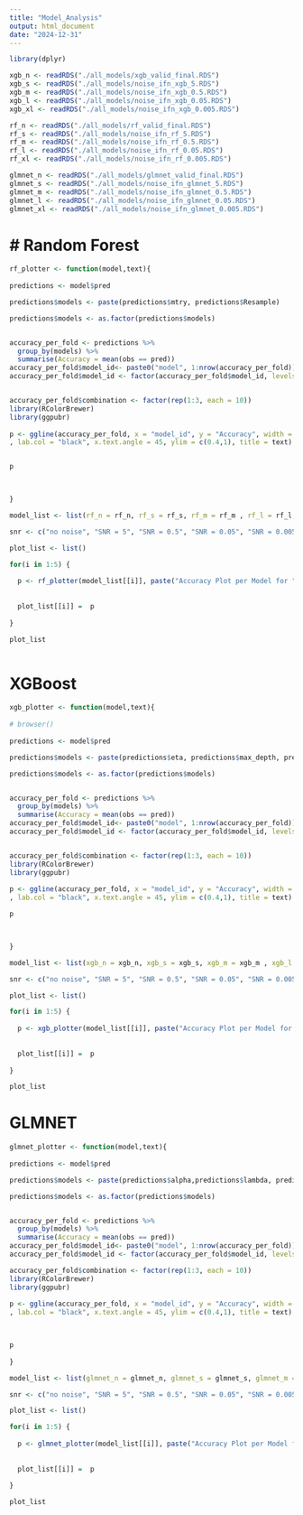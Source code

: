 ---
title: "Model_Analysis"
output: html_document
date: "2024-12-31"
---

```{r}
library(dplyr)
```



```{r}
xgb_n <- readRDS("./all_models/xgb_valid_final.RDS")
xgb_s <- readRDS("./all_models/noise_ifn_xgb_5.RDS")
xgb_m <- readRDS("./all_models/noise_ifn_xgb_0.5.RDS")
xgb_l <- readRDS("./all_models/noise_ifn_xgb_0.05.RDS")
xgb_xl <- readRDS("./all_models/noise_ifn_xgb_0.005.RDS")

```

```{r}
rf_n <- readRDS("./all_models/rf_valid_final.RDS")
rf_s <- readRDS("./all_models/noise_ifn_rf_5.RDS")
rf_m <- readRDS("./all_models/noise_ifn_rf_0.5.RDS")
rf_l <- readRDS("./all_models/noise_ifn_rf_0.05.RDS")
rf_xl <- readRDS("./all_models/noise_ifn_rf_0.005.RDS")
```

```{r}
glmnet_n <- readRDS("./all_models/glmnet_valid_final.RDS")
glmnet_s <- readRDS("./all_models/noise_ifn_glmnet_5.RDS")
glmnet_m <- readRDS("./all_models/noise_ifn_glmnet_0.5.RDS")
glmnet_l <- readRDS("./all_models/noise_ifn_glmnet_0.05.RDS")
glmnet_xl <- readRDS("./all_models/noise_ifn_glmnet_0.005.RDS")
```

# # Random Forest

```{r}

rf_plotter <- function(model,text){
  
predictions <- model$pred

predictions$models <- paste(predictions$mtry, predictions$Resample)

predictions$models <- as.factor(predictions$models)


accuracy_per_fold <- predictions %>%
  group_by(models) %>%
  summarise(Accuracy = mean(obs == pred))
accuracy_per_fold$model_id<- paste0("model", 1:nrow(accuracy_per_fold))
accuracy_per_fold$model_id <- factor(accuracy_per_fold$model_id, levels = accuracy_per_fold$model_id)


accuracy_per_fold$combination <- factor(rep(1:3, each = 10))
library(RColorBrewer)
library(ggpubr)
  
p <- ggline(accuracy_per_fold, x = "model_id", y = "Accuracy", width = 0.4, color  = "combination", palette = "Set2",
, lab.col = "black", x.text.angle = 45, ylim = c(0.4,1), title = text)


p


  
}

model_list <- list(rf_n = rf_n, rf_s = rf_s, rf_m = rf_m , rf_l = rf_l, rf_xl = rf_xl)

snr <- c("no noise", "SNR = 5", "SNR = 0.5", "SNR = 0.05", "SNR = 0.005")

plot_list <- list()

for(i in 1:5) {
  
  p <- rf_plotter(model_list[[i]], paste("Accuracy Plot per Model for ", snr[i]))
  
  
  plot_list[[i]] =  p
  
}

plot_list



```

# XGBoost

```{r}
xgb_plotter <- function(model,text){
  
# browser()  
  
predictions <- model$pred

predictions$models <- paste(predictions$eta, predictions$max_depth, predictions$max_depth, predictions$gamma, predictions$colsample_bytree, predictions$min_child_weight, predictions$subsample, predictions$nrounds, predictions$Resample)

predictions$models <- as.factor(predictions$models)


accuracy_per_fold <- predictions %>%
  group_by(models) %>%
  summarise(Accuracy = mean(obs == pred))
accuracy_per_fold$model_id<- paste0("model", 1:nrow(accuracy_per_fold))
accuracy_per_fold$model_id <- factor(accuracy_per_fold$model_id, levels = accuracy_per_fold$model_id)


accuracy_per_fold$combination <- factor(rep(1:3, each = 10))
library(RColorBrewer)
library(ggpubr)
  
p <- ggline(accuracy_per_fold, x = "model_id", y = "Accuracy", width = 0.4, color  = "combination", palette = "Set2",
, lab.col = "black", x.text.angle = 45, ylim = c(0.4,1), title = text)

p


  
}

model_list <- list(xgb_n = xgb_n, xgb_s = xgb_s, xgb_m = xgb_m , xgb_l = xgb_l, xgb_xl = xgb_xl)

snr <- c("no noise", "SNR = 5", "SNR = 0.5", "SNR = 0.05", "SNR = 0.005")

plot_list <- list()

for(i in 1:5) {
  
  p <- xgb_plotter(model_list[[i]], paste("Accuracy Plot per Model for ", snr[i]))
  
  
  plot_list[[i]] =  p
  
}

plot_list

```



# GLMNET

```{r}

glmnet_plotter <- function(model,text){
  
predictions <- model$pred

predictions$models <- paste(predictions$alpha,predictions$lambda, predictions$Resample)

predictions$models <- as.factor(predictions$models)


accuracy_per_fold <- predictions %>%
  group_by(models) %>%
  summarise(Accuracy = mean(obs == pred))
accuracy_per_fold$model_id<- paste0("model", 1:nrow(accuracy_per_fold))
accuracy_per_fold$model_id <- factor(accuracy_per_fold$model_id, levels = accuracy_per_fold$model_id)

accuracy_per_fold$combination <- factor(rep(1:3, each = 10))
library(RColorBrewer)
library(ggpubr)
  
p <- ggline(accuracy_per_fold, x = "model_id", y = "Accuracy", width = 0.4, color  = "combination", palette = "Set2",
, lab.col = "black", x.text.angle = 45, ylim = c(0.4,1), title = text)


  
p
  
}

model_list <- list(glmnet_n = glmnet_n, glmnet_s = glmnet_s, glmnet_m = glmnet_m , glmnet_l = glmnet_l, glmnet_xl = glmnet_xl)

snr <- c("no noise", "SNR = 5", "SNR = 0.5", "SNR = 0.05", "SNR = 0.005")

plot_list <- list()

for(i in 1:5) {
  
  p <- glmnet_plotter(model_list[[i]], paste("Accuracy Plot per Model for ", snr[i]))
  
  
  plot_list[[i]] =  p
  
}

plot_list


```

